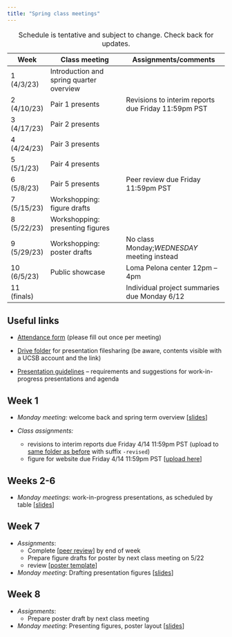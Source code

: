```yaml
---
title: "Spring class meetings"
---
```


| Week        | Class meeting                            | Assignments/comments                                |
|-------------|------------------------------------------|-----------------------------------------------------|
| 1 (4/3/23)  | Introduction and spring quarter overview |                                                     |
| 2 (4/10/23) | Pair 1 presents                          | Revisions to interim reports due Friday 11:59pm PST |
| 3 (4/17/23) | Pair 2 presents                          |                                                     |
| 4 (4/24/23) | Pair 3 presents                          |                                                     |
| 5 (5/1/23)  | Pair 4 presents                          |                                                     |
| 6 (5/8/23)  | Pair 5 presents                          | Peer review due Friday 11:59pm PST                  |
| 7 (5/15/23) | Workshopping: figure drafts              |                                                     |
| 8 (5/22/23) | Workshopping: presenting figures         |                                                     |
| 9 (5/29/23) | Workshopping: poster drafts              | No class Monday;*WEDNESDAY* meeting instead         |
| 10 (6/5/23) | Public showcase                          | Loma Pelona center 12pm -- 4pm                      |
| 11 (finals) |                                          | Individual project summaries due Monday 6/12        |

: Schedule is tentative and subject to change. Check back for updates.

## Useful links

-   [Attendance form](https://forms.gle/LPuK5qiTg1JuhvP5A) (please fill out once per meeting)

-   [Drive folder](https://drive.google.com/drive/folders/1Ht-9v3veUMulAS3_gaZgKQCTYteUyUW-?usp=sharing) for presentation filesharing (be aware, contents visible with a UCSB account and the link)

-   [Presentation guidelines](work-in-progress-presentation-guidelines.qmd) -- requirements and suggestions for work-in-progress presentations and agenda

## Week 1

-   *Monday meeting:* welcome back and spring term overview \[[slides](https://docs.google.com/presentation/d/1_eCmQ4SzHSOLr5RS_mpdS5EU-q69GyhKoPJdcnsBMak/edit?usp=sharing)\]

-   *Class assignments:*

    -   revisions to interim reports due Friday 4/14 11:59pm PST (upload to [same folder as before](https://drive.google.com/drive/folders/1w4Cp0AoUHY8O_6VSg_XOi2ftgJ4GycpN?usp=share_link) with suffix `-revised`)
    -   figure for website due Friday 4/14 11:59pm PST \[[upload here](https://drive.google.com/drive/folders/1f_PdR7l3pm-OTebE5dqiwq4p2lQa_jDN?usp=share_link)\]

## Weeks 2-6

-   *Monday meetings*: work-in-progress presentations, as scheduled by table \[[slides](https://docs.google.com/presentation/d/1cIvonxqJQg7svLAkVT_AVcjiIZ8PoaFdPPt8Lh2A3CA/edit?usp=sharing)\]

## Week 7

-   *Assignments*:
    -   Complete \[[peer review](https://forms.gle/9PcjvEGv5YyrDTm87)\] by end of week
    -   Prepare figure drafts for poster by next class meeting on 5/22
    -   review \[[poster template](https://docs.google.com/presentation/d/1dgrJcwujk6OKZ4R4zJzZOWzg0XKuk1D2gW3FxZEjTns/edit?usp=sharing)\]
-   *Monday meeting*: Drafting presentation figures \[[slides](https://docs.google.com/presentation/d/1UqB7gSeqwYOukAxNdwftoMUBowQq5m5vCDP5PJcX4cQ/edit?usp=sharing)\]

## Week 8

-   *Assignments*:
    -   Prepare poster draft by next class meeting
-   *Monday meeting*: Presenting figures, poster layout \[[slides](https://docs.google.com/presentation/d/164i8YmH6WpIatGVAVeBIhYrSUxuMfb1zL7QQ7kUZq2s/edit?usp=sharing)\]
